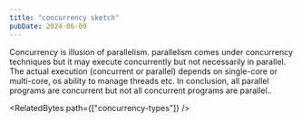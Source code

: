 ```yaml
---
title: "concurrency sketch"
pubDate: 2024-06-09
---
```



Concurrency is illusion of parallelism. parallelism comes under concurrency techniques but it may execute concurrently but not necessarily in parallel. The actual execution (concurrent or parallel) depends on single-core or multi-core, os ability to manage threads etc.
In conclusion, all parallel programs are concurrent but not all concurrent programs are parallel..

<ImageView
  src={concurrency}
  alt="concurrency context switches between two tasks to create a illusion of running parallely and parallel executes two tasks in parallel manner"
/>

<RelatedBytes path={["concurrency-types"]} />
